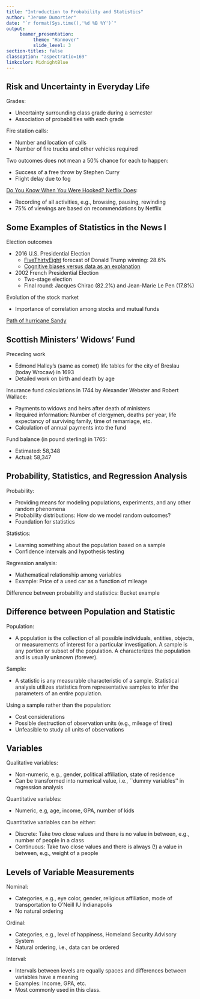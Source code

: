 ```yaml
---
title: "Introduction to Probability and Statistics"
author: "Jerome Dumortier"
date: "`r format(Sys.time(),'%d %B %Y')`"
output: 
     beamer_presentation:
          theme: "Hannover"
          slide_level: 3
section-titles: false
classoption: "aspectratio=169"
linkcolor: MidnightBlue
---
```


## Risk and Uncertainty in Everyday Life
Grades:

- Uncertainty surrounding class grade during a semester
- Association of probabilities with each grade

Fire station calls:

- Number and location of calls
- Number of fire trucks and other vehicles required

Two outcomes does not mean a 50\% chance for each to happen:

- Success of a free throw by Stephen Curry
- Flight delay due to fog

[Do You Know When You Were Hooked? Netflix Does](https://media.netflix.com/en/press-releases/do-you-know-when-you-were-hooked-netflix-does):

- Recording of all activities, e.g., browsing, pausing, rewinding
- 75\% of viewings are based on recommendations by Netflix

## Some Examples of Statistics in the News I
Election outcomes

- 2016 U.S. Presidential Election
     - [FiveThirtyEight](https://fivethirtyeight.com/) forecast of Donald Trump winning: 28.6\%
     - [Cognitive biases versus data as an explanation](http://news.harvard.edu/gazette/story/2017/03/nate-silver-says-conventional-wisdom-not-data-killed-2016-election-forecasts/)
     
- 2002 French Presidential Election
     - Two-stage election
     - Final round: Jacques Chirac (82.2\%) and Jean-Marie Le Pen (17.8\%)

Evolution of the stock market

- Importance of correlation among stocks and mutual funds

[Path of hurricane Sandy](https://www.nhc.noaa.gov/archive/2012/graphics/al18/loop_5W.shtml)

## Scottish Ministers' Widows' Fund
Preceding work

- Edmond Halley's (same as comet) life tables for the city of Breslau (today Wroc\l aw) in 1693
- Detailed work on birth and death by age

Insurance fund calculations in 1744 by Alexander Webster and Robert Wallace:

- Payments to widows and heirs after death of ministers
- Required information: Number of clergymen, deaths per year, life expectancy of surviving family, time of remarriage, etc.
- Calculation of annual payments into the fund

Fund balance (in pound sterling) in 1765:

- Estimated: 58,348 
- Actual: 58,347

## Probability, Statistics, and Regression Analysis
Probability:

- Providing means for modeling populations, experiments, and any other random phenomena
- Probability distributions: How do we model random outcomes?
- Foundation for statistics

Statistics:

- Learning something about the population based on a sample
- Confidence intervals and hypothesis testing

Regression analysis:

- Mathematical relationship among variables
- Example: Price of a used car as a function of mileage

Difference between probability and statistics: Bucket example

## Difference between Population and Statistic
Population:

- A population is the collection of all possible individuals, entities, objects, or measurements of interest for a particular investigation. A sample is any portion or subset of the population. A \emph{parameter} characterizes the population and is usually unknown (forever).

Sample:

- A statistic is any measurable characteristic of a sample. Statistical analysis utilizes statistics from representative samples to infer the parameters of an entire population.

Using a sample rather than the population:

- Cost considerations
- Possible destruction of observation units (e.g., mileage of tires)
- Unfeasible to study all units of observations

## Variables
Qualitative variables:

- Non-numeric, e.g., gender, political affiliation, state of residence
- Can be transformed into numerical value, i.e., ``dummy variables'' in regression analysis

Quantitative variables:

- Numeric, e.g, age, income, GPA, number of kids

Quantitative variables can be either:

- Discrete: Take two close values and there is no value in between, e.g., number of people in a class
- Continuous: Take two close values and there is always (!) a value in between, e.g., weight of a people

## Levels of Variable Measurements
Nominal:

- Categories, e.g., eye color, gender, religious affiliation, mode of transportation to O'Neill IU Indianapolis
- No natural ordering

Ordinal:

- Categories, e.g., level of happiness, Homeland Security Advisory System
- Natural ordering, i.e., data can be ordered

Interval:

- Intervals between levels are equally spaces and differences between variables have a meaning
- Examples: Income, GPA, etc.
- Most commonly used in this class.